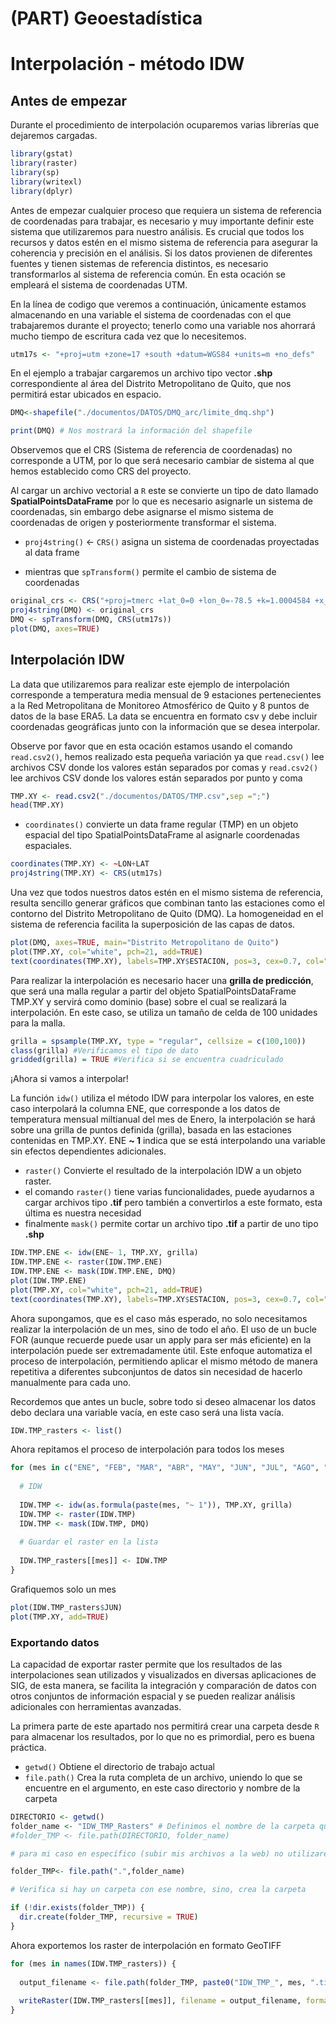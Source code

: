 # (PART) Geoestadística {-}

# Interpolación - método IDW

## Antes de empezar

Durante el procedimiento de interpolación ocuparemos varias librerías que dejaremos cargadas.

```{r, warning=FALSE}
library(gstat)
library(raster)
library(sp)
library(writexl)
library(dplyr)
```

Antes de empezar cualquier proceso que requiera un sistema de referencia de coordenadas para trabajar, es necesario y muy importante definir este sistema que utilizaremos para nuestro análisis.  Es crucial que todos los recursos y datos estén en el mismo sistema de referencia para asegurar la coherencia y precisión en el análisis. Si los datos provienen de diferentes fuentes y tienen sistemas de referencia distintos, es necesario transformarlos al sistema de referencia común. En esta ocación se empleará el sistema de coordenadas UTM. 

En la línea de codigo que veremos a continuación, únicamente estamos almacenando en una variable el sistema de coordenadas con el que trabajaremos durante el proyecto; tenerlo como una variable nos ahorrará mucho tiempo de escritura cada vez que lo necesitemos.

```{r}
utm17s <- "+proj=utm +zone=17 +south +datum=WGS84 +units=m +no_defs"
```

En el ejemplo a trabajar cargaremos un archivo tipo vector **.shp**  correspondiente al área del Distrito Metropolitano de Quito, que nos permitirá estar ubicados en espacio.

```{r}
DMQ<-shapefile("./documentos/DATOS/DMQ_arc/limite_dmq.shp")

print(DMQ) # Nos mostrará la información del shapefile
```

Observemos que el CRS (Sistema de referencia de coordenadas) no corresponde a UTM, por lo que será necesario cambiar de sistema al que hemos establecido como CRS del proyecto.

Al cargar un archivo vectorial a `R` este se convierte un tipo de dato llamado **SpatialPointsDataFrame** por lo que es necesario asignarle un sistema de coordenadas, sin embargo debe asignarse el mismo sistema de coordenadas de origen y posteriormente transformar el sistema.

*  `proj4string()` <- `CRS()` asigna un sistema de coordenadas proyectadas al data frame 

* mientras que `spTransform()` permite el cambio de sistema de coordenadas

```{r}
original_crs <- CRS("+proj=tmerc +lat_0=0 +lon_0=-78.5 +k=1.0004584 +x_0=500000 +y_0=10000000 +datum=WGS84 +units=m +no_defs")
proj4string(DMQ) <- original_crs
DMQ <- spTransform(DMQ, CRS(utm17s))
plot(DMQ, axes=TRUE)
```


## Interpolación IDW

La data que utilizaremos para realizar este ejemplo de interpolación corresponde a temperatura media mensual de 9 estaciones pertenecientes a la Red Metropolitana de Monitoreo Atmosférico de Quito y 8 puntos de datos de la base ERA5. 
La data se encuentra en formato csv y debe incluir coordenadas geográficas junto con la información que se desea interpolar.

Observe por favor que en esta ocación estamos usando el comando `read.csv2()`, hemos realizado esta pequeña variación ya que `read.csv()` lee archivos CSV donde los valores están separados por comas y `read.csv2()` lee archivos CSV donde los valores están separados por punto y coma

```{r}
TMP.XY <- read.csv2("./documentos/DATOS/TMP.csv",sep =";")
head(TMP.XY)
```

* `coordinates()` convierte un data frame regular (TMP) en un objeto espacial del tipo SpatialPointsDataFrame al asignarle coordenadas espaciales.

```{r}
coordinates(TMP.XY) <- ~LON+LAT
proj4string(TMP.XY) <- CRS(utm17s)
```

Una vez que todos nuestros datos estén en el mismo sistema de referencia, resulta sencillo generar gráficos que combinan tanto las estaciones como el contorno del Distrito Metropolitano de Quito (DMQ). La homogeneidad en el sistema de referencia facilita la superposición de las capas de datos.

```{r}
plot(DMQ, axes=TRUE, main="Distrito Metropolitano de Quito")
plot(TMP.XY, col="white", pch=21, add=TRUE)
text(coordinates(TMP.XY), labels=TMP.XY$ESTACION, pos=3, cex=0.7, col="black")
```

Para realizar la interpolación es necesario hacer una **grilla de predicción**, que será una malla regular a partir del objeto SpatialPointsDataFrame TMP.XY y servirá como dominio (base) sobre el cual se realizará la interpolación. En este caso, se utiliza un tamaño de celda de 100 unidades para la malla.

```{r}
grilla = spsample(TMP.XY, type = "regular", cellsize = c(100,100))
class(grilla) #Verificamos el tipo de dato
gridded(grilla) = TRUE #Verifica si se encuentra cuadriculado
```

¡Ahora si vamos a interpolar! 

La función `idw()` utiliza el método IDW para interpolar los valores, en este caso interpolará la columna ENE, que corresponde a los datos de temperatura mensual miltianual del mes de Enero, la interpolación se hará sobre una grilla de puntos definida (grilla), basada en las estaciones contenidas en TMP.XY. ENE **~ 1**  indica que se está interpolando una variable sin efectos dependientes adicionales.

* `raster()` Convierte el resultado de la interpolación IDW a un objeto raster.
* el comando `raster()` tiene varias funcionalidades, puede ayudarnos a cargar archivos tipo **.tif** pero también a convertirlos a este formato, esta última es nuestra necesidad
* finalmente `mask()` permite cortar un archivo tipo **.tif** a partir de uno tipo **.shp**

```{r}

IDW.TMP.ENE <- idw(ENE~ 1, TMP.XY, grilla)
IDW.TMP.ENE <- raster(IDW.TMP.ENE)
IDW.TMP.ENE <- mask(IDW.TMP.ENE, DMQ)
plot(IDW.TMP.ENE)
plot(TMP.XY, col="white", pch=21, add=TRUE)
text(coordinates(TMP.XY), labels=TMP.XY$ESTACION, pos=3, cex=0.7, col="black")

```

Ahora supongamos, que es el caso más esperado, no solo necesitamos realizar la interpolación de un mes, sino de todo el año. El uso de un bucle FOR (aunque recuerde puede usar un apply para ser más eficiente) en la interpolación puede ser extremadamente útil. Este enfoque automatiza el proceso de interpolación, permitiendo aplicar el mismo método de manera repetitiva a diferentes subconjuntos de datos sin necesidad de hacerlo manualmente para cada uno.

Recordemos que antes un bucle, sobre todo si deseo almacenar los datos debo declara una variable vacía, en este caso será una lista vacía.

```{r}
IDW.TMP_rasters <- list()
```

Ahora repitamos el proceso de interpolación para todos los meses

```{r}
for (mes in c("ENE", "FEB", "MAR", "ABR", "MAY", "JUN", "JUL", "AGO", "SEP", "OCT", "NOV", "DIC")) {
  
  # IDW
  
  IDW.TMP <- idw(as.formula(paste(mes, "~ 1")), TMP.XY, grilla)
  IDW.TMP <- raster(IDW.TMP)
  IDW.TMP <- mask(IDW.TMP, DMQ)
  
  # Guardar el raster en la lista
  
  IDW.TMP_rasters[[mes]] <- IDW.TMP
}
```

Grafiquemos solo un mes

```{r}
plot(IDW.TMP_rasters$JUN)
plot(TMP.XY, add=TRUE)
```

### Exportando datos

La capacidad de exportar raster permite que los resultados de las interpolaciones sean utilizados y visualizados en diversas aplicaciones de SIG, de esta manera, se facilita la integración y comparación de datos con otros conjuntos de información espacial y se pueden realizar análisis adicionales con herramientas avanzadas.

La primera parte de este apartado nos permitirá crear una carpeta desde `R` para almacenar los resultados, por lo que no es primordial, pero es buena práctica.

* `getwd()` Obtiene el directorio de trabajo actual
* `file.path()` Crea la ruta completa de un archivo, uniendo lo que se encuentre en el argumento, en este caso directorio y nombre de la carpeta

```{r}

DIRECTORIO <- getwd()
folder_name <- "IDW_TMP_Rasters" # Definimos el nombre de la carpeta que se desea crear
#folder_TMP <- file.path(DIRECTORIO, folder_name)

# para mi caso en específico (subir mis archivos a la web) no utilizaré la dirección del directorio

folder_TMP<- file.path(".",folder_name)

# Verifica si hay un carpeta con ese nombre, sino, crea la carpeta

if (!dir.exists(folder_TMP)) {
  dir.create(folder_TMP, recursive = TRUE)
}

```

Ahora exportemos los raster de interpolación en formato GeoTIFF

```{r}

for (mes in names(IDW.TMP_rasters)) {
  
  output_filename <- file.path(folder_TMP, paste0("IDW_TMP_", mes, ".tif"))
  
  writeRaster(IDW.TMP_rasters[[mes]], filename = output_filename, format = "GTiff", overwrite=TRUE)
}
```
